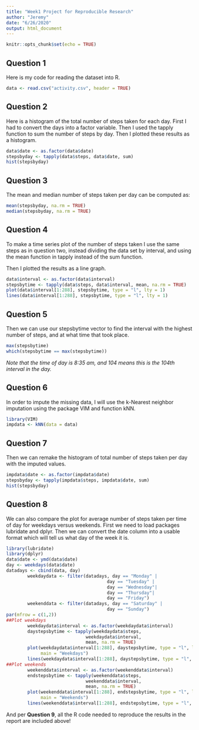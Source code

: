 ```yaml
---
title: "Week1 Project for Reproducible Research"
author: "Jeremy"
date: "6/26/2020"
output: html_document
---
```


```r
knitr::opts_chunk$set(echo = TRUE)
```

## Question 1

Here is my code for reading the dataset into R. 

```r
data <- read.csv("activity.csv", header = TRUE)
```

## Question 2

Here is a histogram of the total number of steps taken for each day.
First I had to convert the days into a factor variable.
Then I used the tapply function to sum the number of steps by day.
Then I plotted these results as a histogram.

```r
data$date <- as.factor(data$date)
stepsbyday <- tapply(data$steps, data$date, sum)
hist(stepsbyday)
```

## Question 3

The mean and median number of steps taken per day can be computed as:

```r
mean(stepsbyday, na.rm = TRUE)
median(stepsbyday, na.rm = TRUE)
```

## Question 4

To make a time series plot of the number of steps taken I use the same steps as in question two, instead dividing the data set by interval, and using the mean function in tapply instead of the sum function.

Then I plotted the results as a line graph.

```r
data$interval <- as.factor(data$interval)
stepsbytime <- tapply(data$steps, data$interval, mean, na.rm = TRUE)
plot(data$interval[1:288], stepsbytime, type = "l", lty = 1)
lines(data$interval[1:288], stepsbytime, type = "l", lty = 1)
```

## Question 5

Then we can use our stepsbytime vector to find the interval with the highest number of steps, and at what time that took place.

```r
max(stepsbytime)
which(stepsbytime == max(stepsbytime))
```
*Note that the time of day is 8:35 am, and 104 means this is the 104th interval in the day.*

## Question 6

In order to impute the missing data, I will use the k-Nearest neighbor imputation using the package VIM and function kNN.

```r
library(VIM)
impdata <- kNN(data = data)
```


## Question 7

Then we can remake the histogram of total number of steps taken per day with the imputed values.

```r
impdata$date <- as.factor(impdata$date)
stepsbyday <- tapply(impdata$steps, impdata$date, sum)
hist(stepsbyday)
```

## Question 8

We can also compare the plot for average number of steps taken per time of day for weekdays versus weekends. First we need to load packages lubridate and dplyr. Then we can convert the date column into a usable format which will tell us what day of the week it is. 

```r
library(lubridate)
library(dplyr)
data$date <- ymd(data$date)
day <- weekdays(data$date)
datadays <- cbind(data, day)
        weekdaydata <- filter(datadays, day == "Monday" |
                                      day == "Tuesday" |
                                      day == "Wednesday"|
                                      day == "Thursday"|
                                      day == "Friday")
        weekenddata <- filter(datadays, day == "Saturday" |
                                      day == "Sunday")
par(mfrow = c(1,2))
##Plot weekdays
        weekdaydata$interval <- as.factor(weekdaydata$interval)
        daystepsbytime <- tapply(weekdaydata$steps, 
                              weekdaydata$interval, 
                              mean, na.rm = TRUE)
        plot(weekdaydata$interval[1:288], daystepsbytime, type = "l", lty = 1,
             main = "Weekdays")
        lines(weekdaydata$interval[1:288], daystepsbytime, type = "l", lty = 1) 
##Plot weekends
        weekenddata$interval <- as.factor(weekenddata$interval)
        endstepsbytime <- tapply(weekenddata$steps, 
                              weekenddata$interval, 
                              mean, na.rm = TRUE)
        plot(weekenddata$interval[1:288], endstepsbytime, type = "l", lty = 1,
             main = "Weekends")
        lines(weekenddata$interval[1:288], endstepsbytime, type = "l", lty = 1) 
```

And per **Question 9**, all the R code needed to reproduce the results in the report are included above! 
        
        
        
